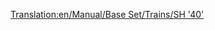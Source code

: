 [[Translation:en/Manual/Base Set/Trains/SH '40']]
{{es/Manual/Base Set/Trains/Trenes|Imagen=
|Nombre=SH "40"
|Precio=  € ( £)
|Velocidad= km/h ( mph)
|Peso= t
|Potencia=CV ( kW)
|Coste-anual= € ( £)
|Diseño=
|Duración=
|Capacidad=
|Descripción=
|Vida-real=
}}